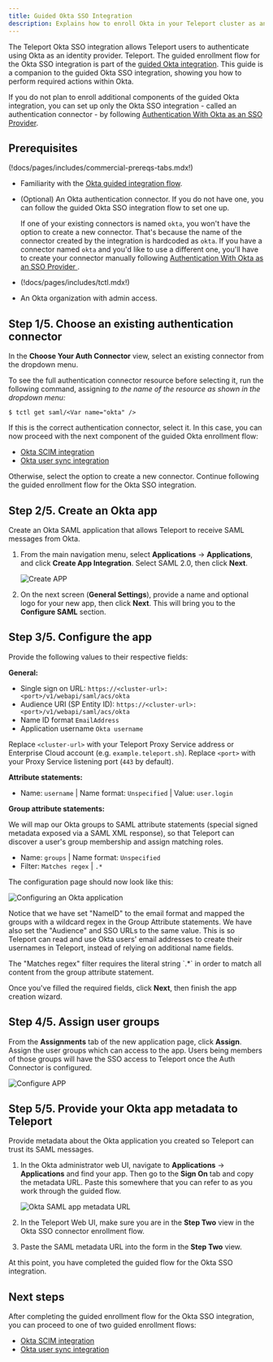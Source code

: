 ```yaml
---
title: Guided Okta SSO Integration
description: Explains how to enroll Okta in your Teleport cluster as an identity provider for single sign-on using the guided flow.
---
```


The Teleport Okta SSO integration allows Teleport users to authenticate using
Okta as an identity provider. Teleport. The guided enrollment flow for the Okta
SSO integration is part of the [guided Okta integration](./okta.mdx). This
guide is a companion to the guided Okta SSO integration, showing you how to
perform required actions within Okta.

If you do not plan to enroll additional components of the guided Okta
integration, you can set up only the Okta SSO integration - called an
authentication connector - by following [Authentication With Okta as an SSO
Provider](../../../admin-guides/access-controls/sso/okta.mdx).
 
## Prerequisites

(!docs/pages/includes/commercial-prereqs-tabs.mdx!)

- Familiarity with the [Okta guided integration flow](./okta.mdx).

- (Optional) An Okta authentication connector. If you do not have one, you can
  follow the guided Okta SSO integration flow to set one up.

  If one of your existing connectors is named `okta`, you won't have the option
  to create a new connector. That's because the name of the connector created by
  the integration is hardcoded as `okta`. If you have a connector named `okta`
  and you'd like to use a different one, you'll have to create your connector
  manually following [Authentication With Okta as an SSO Provider
  ](../../../admin-guides/access-controls/sso/okta.mdx).

- (!docs/pages/includes/tctl.mdx!)

- An Okta organization with admin access.

## Step 1/5. Choose an existing authentication connector

In the **Choose Your Auth Connector** view, select an existing connector from
the dropdown menu.

To see the full authentication connector resource before selecting it, run the
following command, assigning <Var name="okta" /> to the name of the resource as
shown in the dropdown menu:

```code
$ tctl get saml/<Var name="okta" />
```

If this is the correct authentication connector, select it. In this case, you
can now proceed with the next component of the guided Okta enrollment flow:

- [Okta SCIM integration](./scim-integration.mdx)
- [Okta user sync integration](./user-sync.mdx)

Otherwise, select the option to create a new connector. Continue following the
guided enrollment flow for the Okta SSO integration.

## Step 2/5. Create an Okta app

Create an Okta SAML application that allows Teleport to receive SAML messages
from Okta.

1. From the main navigation menu, select **Applications** -> **Applications**,
   and click **Create App Integration**. Select SAML 2.0, then click **Next**.

   ![Create APP](../../../../img/sso/okta/okta-saml-1.png)

1. On the next screen (**General Settings**), provide a name and optional logo
   for your new app, then click **Next**. This will bring you to the **Configure
   SAML** section.

## Step 3/5. Configure the app

Provide the following values to their respective fields:

**General:**

- Single sign on URL: `https://<cluster-url>:<port>/v1/webapi/saml/acs/okta`
- Audience URI (SP Entity ID): <nobr>`https://<cluster-url>:<port>/v1/webapi/saml/acs/okta`</nobr>
- Name ID format `EmailAddress`
- Application username `Okta username`

Replace `<cluster-url>` with your Teleport Proxy Service address or Enterprise
Cloud account (e.g. `example.teleport.sh`). Replace `<port>` with your Proxy
Service listening port (`443` by default).

**Attribute statements:**

- Name: `username`  | Name format: `Unspecified` | Value: `user.login`

**Group attribute statements:**

We will map our Okta groups to SAML attribute statements (special signed metadata
exposed via a SAML XML response), so that Teleport can discover a user's group
membership and assign matching roles.

- Name: `groups` | Name format: `Unspecified`
- Filter: `Matches regex` |  `.*`

The configuration page should now look like this:

![Configuring an Okta application](../../../../img/sso/okta/setup-redirection.png)

Notice that we have set "NameID" to the email format and mapped the groups with
a wildcard regex in the Group Attribute statements. We have also set the
"Audience" and SSO URLs to the same value. This is so Teleport can read and use
Okta users' email addresses to create their usernames in Teleport, instead of
relying on additional name fields.

<Admonition type="warning" >
The "Matches regex" filter requires the literal string `.*` in order to match all
content from the group attribute statement.
</Admonition>

Once you've filled the required fields, click **Next**, then finish the app creation wizard.

## Step 4/5. Assign user groups

From the **Assignments** tab of the new application page, click **Assign**.  Assign the user groups
which can access to the app. Users being members of those groups will have the SSO access to
Teleport once the Auth Connector is configured.

![Configure APP](../../../../img/sso/okta/okta-saml-3.1.png)

## Step 5/5. Provide your Okta app metadata to Teleport

Provide metadata about the Okta application you created so Teleport can trust
its SAML messages.

1. In the Okta administrator web UI, navigate to **Applications** ->
   **Applications** and find your app. Then go to the **Sign On** tab and copy
   the metadata URL. Paste this somewhere that you can refer to as you work
   through the guided flow.

   ![Okta SAML app metadata URL](../../../../img/enterprise/plugins/okta/okta-saml-app-metadata-url.png)

1. In the Teleport Web UI, make sure you are in the **Step Two** view in the
   Okta SSO connector enrollment flow.

1. Paste the SAML metadata URL into the form in the **Step Two** view. 

At this point, you have completed the guided flow for the Okta SSO integration.

## Next steps

After completing the guided enrollment flow for the Okta SSO integration, you
can proceed to one of two guided enrollment flows:

- [Okta SCIM integration](./scim-integration.mdx)
- [Okta user sync integration](./user-sync.mdx)
